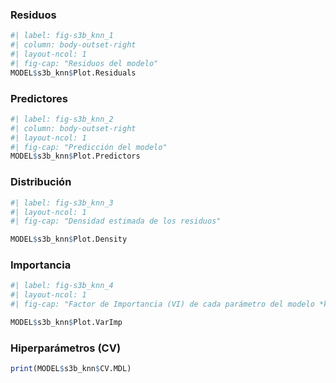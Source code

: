 
::: {.panel-tabset}


### Residuos

```r
#| label: fig-s3b_knn_1
#| column: body-outset-right
#| layout-ncol: 1
#| fig-cap: "Residuos del modelo"
MODEL$s3b_knn$Plot.Residuals
```

### Predictores

```r
#| label: fig-s3b_knn_2
#| column: body-outset-right
#| layout-ncol: 1
#| fig-cap: "Predicción del modelo"
MODEL$s3b_knn$Plot.Predictors
```


### Distribución


```r
#| label: fig-s3b_knn_3
#| layout-ncol: 1
#| fig-cap: "Densidad estimada de los residuos" 

MODEL$s3b_knn$Plot.Density
```

### Importancia

```r
#| label: fig-s3b_knn_4
#| layout-ncol: 1
#| fig-cap: "Factor de Importancia (VI) de cada parámetro del modelo *knn*" 

MODEL$s3b_knn$Plot.VarImp
```

### Hiperparámetros (CV)


```r
print(MODEL$s3b_knn$CV.MDL)
```

:::
